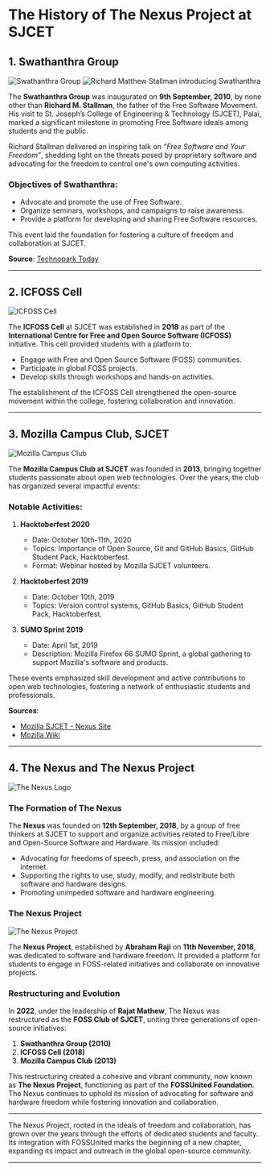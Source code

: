 # The History of The Nexus Project at SJCET

## 1. Swathanthra Group
![Swathanthra Group](/history/swathanthra/swathantratha_logo.jpeg)
![Richard Matthew Stallman introducing Swathanthra](/history/swathanthra/RMS_swathantra_introductionsjcet.jpeg)

The **Swathanthra Group** was inaugurated on **9th September, 2010**, by none other than **Richard M. Stallman**, the father of the Free Software Movement. His visit to St. Joseph’s College of Engineering & Technology (SJCET), Palai, marked a significant milestone in promoting Free Software ideals among students and the public. 

Richard Stallman delivered an inspiring talk on *“Free Software and Your Freedom”*, shedding light on the threats posed by proprietary software and advocating for the freedom to control one's own computing activities. 

### Objectives of Swathanthra:
- Advocate and promote the use of Free Software.
- Organize seminars, workshops, and campaigns to raise awareness.
- Provide a platform for developing and sharing Free Software resources.

This event laid the foundation for fostering a culture of freedom and collaboration at SJCET.

**Source**: [Technopark Today](https://www.technoparktoday.com/richard-stallman-in-kerala-to-inagurate-swathanthra-1-0/)

---

## 2. ICFOSS Cell
![ICFOSS Cell](/history/swathanthra/ICFOSS_logo.jpeg)

The **ICFOSS Cell** at SJCET was established in **2018** as part of the **International Centre for Free and Open Source Software (ICFOSS)** initiative. This cell provided students with a platform to:
- Engage with Free and Open Source Software (FOSS) communities.
- Participate in global FOSS projects.
- Develop skills through workshops and hands-on activities.

The establishment of the ICFOSS Cell strengthened the open-source movement within the college, fostering collaboration and innovation.

---

## 3. Mozilla Campus Club, SJCET
![Mozilla Campus Club](/history/swathanthra/mozilla_sjcet_logo.png)

The **Mozilla Campus Club at SJCET** was founded in **2013**, bringing together students passionate about open web technologies. Over the years, the club has organized several impactful events:

### Notable Activities:
1. **Hacktoberfest 2020**
   - Date: October 10th-11th, 2020
   - Topics: Importance of Open Source, Git and GitHub Basics, GitHub Student Pack, Hacktoberfest.
   - Format: Webinar hosted by Mozilla SJCET volunteers.

2. **Hacktoberfest 2019**
   - Date: October 10th, 2019
   - Topics: Version control systems, GitHub Basics, GitHub Student Pack, Hacktoberfest.

3. **SUMO Sprint 2019**
   - Date: April 1st, 2019
   - Description: Mozilla Firefox 66 SUMO Sprint, a global gathering to support Mozilla's software and products.

These events emphasized skill development and active contributions to open web technologies, fostering a network of enthusiastic students and professionals.

**Sources**:  
- [Mozilla SJCET - Nexus Site](https://nexus.sjcetpalai.ac.in/mozilla/)  
- [Mozilla Wiki](https://wiki.mozilla.org/index.php?title=SJCET&oldid=677950)

---

## 4. The Nexus and The Nexus Project

![The Nexus Logo](/history/swathanthra/nexus_logo.jpeg)

### The Formation of The Nexus
The **Nexus** was founded on **12th September, 2018**, by a group of free thinkers at SJCET to support and organize activities related to Free/Libre and Open-Source Software and Hardware. Its mission included:
- Advocating for freedoms of speech, press, and association on the internet.
- Supporting the rights to use, study, modify, and redistribute both software and hardware designs.
- Promoting unimpeded software and hardware engineering.

### The Nexus Project

![The Nexus Project](/history/swathanthra/the_nexus_project_logo.jpeg)

The **Nexus Project**, established by **Abraham Raji** on **11th November, 2018**, was dedicated to software and hardware freedom. It provided a platform for students to engage in FOSS-related initiatives and collaborate on innovative projects.

### Restructuring and Evolution
In **2022**, under the leadership of **Rajat Mathew**, The Nexus was restructured as the **FOSS Club of SJCET**, uniting three generations of open-source initiatives:
1. **Swathanthra Group (2010)**  
2. **ICFOSS Cell (2018)**  
3. **Mozilla Campus Club (2013)**  

This restructuring created a cohesive and vibrant community, now known as **The Nexus Project**, functioning as part of the **FOSSUnited Foundation**. The Nexus continues to uphold its mission of advocating for software and hardware freedom while fostering innovation and collaboration.

---



The Nexus Project, rooted in the ideals of freedom and collaboration, has grown over the years through the efforts of dedicated students and faculty. Its integration with FOSSUnited marks the beginning of a new chapter, expanding its impact and outreach in the global open-source community.

---
